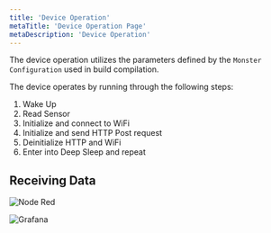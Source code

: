 ```yaml
---
title: 'Device Operation'
metaTitle: 'Device Operation Page'
metaDescription: 'Device Operation'
---
```


The device operation utilizes the parameters defined by the `Monster Configuration` used in build compilation.

The device operates by running through the following steps:

1. Wake Up
2. Read Sensor
3. Initialize and connect to WiFi
4. Initialize and send HTTP Post request
5. Deinitialize HTTP and WiFi
6. Enter into Deep Sleep and repeat

## Receiving Data

![Node Red](../assets/operation.gif)

![Grafana](../assets/grafana.gif)
